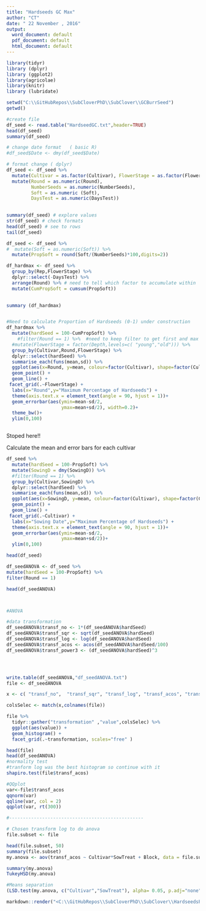 ```yaml
---
title: "Hardseeds GC Max"
author: "CT"
date: " 22 November , 2016"
output: 
  word_document: default
  pdf_document: default
  html_document: default
---
```


```r
library(tidyr)
library (dplyr)
library (ggplot2)
library(agricolae)
library(knitr)
library (lubridate)


```


```r
setwd("C:\\GitHubRepos\\SubCloverPhD\\SubClover\\GCBurrSeed")
getwd()

#create file
df_seed <- read.table("HardseedGC.txt",header=TRUE)
head(df_seed)
summary(df_seed)

# change date format   ( basic R)
#df_seed$Date <- dmy(df_seed$Date)


```

```r
# format change ( dplyr)
df_seed <- df_seed %>%
  mutate(Cultivar = as.factor(Cultivar), FlowerStage = as.factor(FlowerStage))%>%
  mutate(Round = as.numeric(Round),
         NumberSeeds = as.numeric(NumberSeeds),
         Soft = as.numeric (Soft),
         DaysTest = as.numeric(DaysTest))
  

summary(df_seed) # explore values
str(df_seed) # check formats
head(df_seed) # see to rows
tail(df_seed)
```



```r

df_seed <- df_seed %>%
#  mutate(Soft = as.numeric(Soft)) %>%
  mutate(PropSoft = round(Soft/(NumberSeeds)*100,digits=2))

df_hardmax <- df_seed %>%
  group_by(Rep,FlowerStage) %>% 
  dplyr::select(-DaysTest) %>%  
  arrange(Round) %>% # need to tell which factor to accumulate within
  mutate(CumPropSoft = cumsum(PropSoft)) 
  

summary (df_hardmax)



```


```r

#Need to calculate Proportion of Hardseeds (0-1) under construction
df_hardmax %>%
  mutate(hardSeed = 100-CumPropSoft) %>%
    #filter(Round == 1) %>%  #need to keep filter to get first and max hardseed percent
  #mutate(FlowerStage = factor(Depth,levels=c( "young","old"))) %>%
  group_by(Cultivar,Round,FlowerStage) %>%
  dplyr::select(hardSeed) %>%
  summarise_each(funs(mean,sd)) %>%
  ggplot(aes(x=Round, y=mean, colour=factor(Cultivar), shape=factor(Cultivar))) +
  geom_point() +
  geom_line() +
 facet_grid(.~FlowerStage) +
  labs(x="Round",y="Maximum Percentage of Hardseeds") +
  theme(axis.text.x = element_text(angle = 90, hjust = 1))+
  geom_errorbar(aes(ymin=mean-sd/2,
                    ymax=mean+sd/2), width=0.2)+
  theme_bw()+
  ylim(0,100)



```


Stoped here!!



Calculate the mean and error bars for each cultivar 

```r
df_seed %>%
  mutate(hardSeed = 100-PropSoft) %>%
  mutate(SowingD = dmy(SowingD)) %>%
  #filter(Round == 1) %>%
  group_by(Cultivar,SowingD) %>%
  dplyr::select(hardSeed) %>%
  summarise_each(funs(mean,sd)) %>%
  ggplot(aes(x=SowingD, y=mean, colour=factor(Cultivar), shape=factor(Cultivar))) +
  geom_point() +
  geom_line() +
 facet_grid(.~Cultivar) +
  labs(x="Sowing Date",y="Maximum Percentage of Hardseeds") +
  theme(axis.text.x = element_text(angle = 90, hjust = 1))+
  geom_errorbar(aes(ymin=mean-sd/2,
                    ymax=mean+sd/2))+
  ylim(0,100)

head(df_seed)

df_seedANOVA <- df_seed %>%
mutate(hardSeed = 100-PropSoft) %>%
filter(Round == 1) 

head(df_seedANOVA)



#ANOVA

#data transformation
df_seedANOVA$transf_no <- 1*(df_seedANOVA$hardSeed)
df_seedANOVA$transf_sqr <- sqrt(df_seedANOVA$hardSeed)
df_seedANOVA$transf_log <- log(df_seedANOVA$hardSeed)
df_seedANOVA$transf_acos <- acos(df_seedANOVA$hardSeed/100)
df_seedANOVA$transf_power3 <- (df_seedANOVA$hardSeed)^3




write.table(df_seedANOVA,"df_seedANOVA.txt")
file <- df_seedANOVA

x <- c( "transf_no",  "transf_sqr", "transf_log", "transf_acos", "transf_power3")

colsSelec <- match(x,colnames(file))

file %>%
  tidyr::gather("transformation" ,"value",colsSelec) %>%
  ggplot(aes(value)) + 
  geom_histogram() +
  facet_grid(.~transformation, scales="free" )

head(file)
head(df_seedANOVA)
#normality test
#tranform log was the best histogram so continue with it 
shapiro.test(file$transf_acos)

#QQplot
var<-file$transf_acos
qqnorm(var)
qqline(var, col = 2)
qqplot(var, rt(300))

#-------------------------------------------------

# Chosen transform log to do anova 
file.subset <- file 

head(file.subset, 50)
summary(file.subset)
my.anova <- aov(transf_acos ~ Cultivar*SowTreat + Block, data = file.subset)

summary(my.anova)
TukeyHSD(my.anova)

#Means separation 
(LSD.test(my.anova, c("Cultivar","SowTreat"), alpha= 0.05, p.adj="none")) 


```


```r

markdown::render("<C:\\GitHubRepos\\SubCloverPhD\\SubClover\\HardseedsProject1Read.Rmd>") 
```


